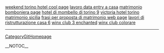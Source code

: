 <a href= http://hotel-torino.squirtingtits.cn/weekend-torino-hotel.html >weekend torino hotel cool page</a>   <a href= http://lavoro-da-casa.squirtingtits.cn/lavoro-data-entry-a-casa.html >lavoro data entry a casa</a>   <a href= http://matrimonio.squirtingtits.cn/matrimonio-bomboniera.html >matrimonio bomboniera page</a>   <a href= http://hotel-torino.squirtingtits.cn/hotel-di-mombello-di-torino.html >hotel di mombello di torino 9</a>   <a href= http://hotel-torino.squirtingtits.cn/victoria-hotel-torino.html >victoria hotel torino</a>   <a href= http://matrimonio.squirtingtits.cn/matrimonio-sicilia.html >matrimonio sicilia</a>   <a href= http://matrimonio.squirtingtits.cn/frasi-per-proposta-di-matrimonio.html >frasi per proposta di matrimonio web page</a>   <a href= http://lavoro-da-casa.squirtingtits.cn/lavori-di-ristrutturazione-casa.html >lavori di ristrutturazione casa 6</a>   <a href= http://winx-club.squirtingtits.cn/winx-club-3-enchanted.html >winx club 3 enchanted</a>   <a href= http://winx-club.squirtingtits.cn/winx-club-colorare.html >winx club colorare</a>
----
[[CategoryGitHomepage]]

__NOTOC__